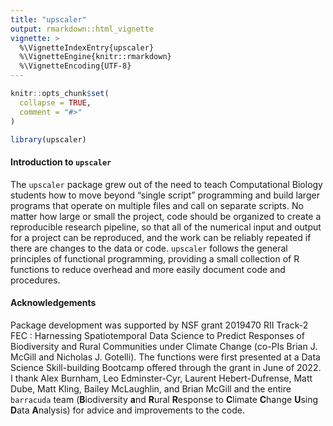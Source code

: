 ```yaml
---
title: "upscaler"
output: rmarkdown::html_vignette
vignette: >
  %\VignetteIndexEntry{upscaler}
  %\VignetteEngine{knitr::rmarkdown}
  %\VignetteEncoding{UTF-8}
---
```


```r
knitr::opts_chunk$set(
  collapse = TRUE,
  comment = "#>"
)
```

```r
library(upscaler)
```

#### Introduction to `upscaler`
The `upscaler` package grew out of the need to teach Computational Biology students how to move beyond "single script" programming and build larger programs that operate on multiple files and call on separate scripts. No matter how large or small the project, code should be organized to create a reproducible research pipeline, so that all of the numerical input and output for a project can be reproduced, and the work can be reliably repeated if there are changes to the data or code. `upscaler` follows the general principles of functional programming, providing a small collection of R functions to reduce overhead and more easily document code and procedures. 

#### Acknowledgements
Package development was supported by NSF grant 2019470 RII Track-2 FEC : Harnessing Spatiotemporal Data Science to Predict Responses of Biodiversity and Rural Communities under Climate Change (co-PIs Brian J. McGill and Nicholas J. Gotelli). The functions were first presented at a Data Science Skill-building Bootcamp offered through the grant in June of 2022. I thank Alex Burnham, Leo Edminster-Cyr, Laurent Hebert-Dufrense, Matt Dube, Matt Kling, Bailey McLaughlin, and Brian McGill and the entire `barracuda` team (**B**iodiversity **a**nd **R**ural **R**esponse to **C**limate **C**hange **U**sing **D**ata **A**nalysis) for advice and improvements to the code.
